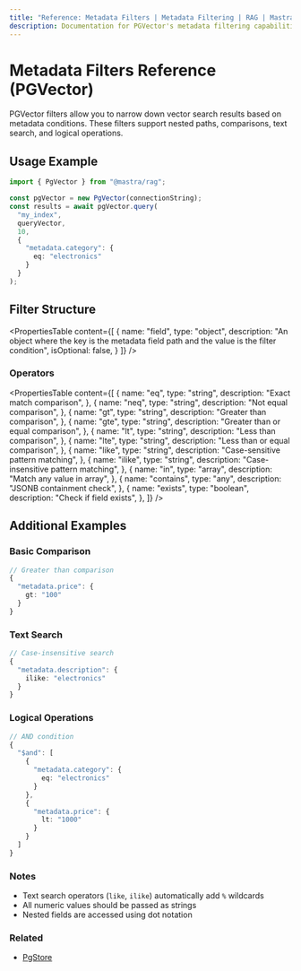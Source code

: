 ```yaml
---
title: "Reference: Metadata Filters | Metadata Filtering | RAG | Mastra Docs"
description: Documentation for PGVector's metadata filtering capabilities in Mastra, which allow for precise querying of vector search results.
---
```


# Metadata Filters Reference (PGVector)

PGVector filters allow you to narrow down vector search results based on metadata conditions. These filters support nested paths, comparisons, text search, and logical operations.

## Usage Example

```typescript
import { PgVector } from "@mastra/rag";

const pgVector = new PgVector(connectionString);
const results = await pgVector.query(
  "my_index",
  queryVector,
  10,
  {
    "metadata.category": {
      eq: "electronics"
    }
  }
);
```

## Filter Structure

<PropertiesTable
  content={[
    {
      name: "field",
      type: "object",
      description: "An object where the key is the metadata field path and the value is the filter condition",
      isOptional: false,
    }
  ]}
/>

### Operators

<PropertiesTable
  content={[
    {
      name: "eq",
      type: "string",
      description: "Exact match comparison",
    },
    {
      name: "neq",
      type: "string",
      description: "Not equal comparison",
    },
    {
      name: "gt",
      type: "string",
      description: "Greater than comparison",
    },
    {
      name: "gte",
      type: "string",
      description: "Greater than or equal comparison",
    },
    {
      name: "lt",
      type: "string",
      description: "Less than comparison",
    },
    {
      name: "lte",
      type: "string",
      description: "Less than or equal comparison",
    },
    {
      name: "like",
      type: "string",
      description: "Case-sensitive pattern matching",
    },
    {
      name: "ilike",
      type: "string",
      description: "Case-insensitive pattern matching",
    },
    {
      name: "in",
      type: "array",
      description: "Match any value in array",
    },
    {
      name: "contains",
      type: "any",
      description: "JSONB containment check",
    },
    {
      name: "exists",
      type: "boolean",
      description: "Check if field exists",
    },
  ]}
/>

## Additional Examples

### Basic Comparison
```typescript
// Greater than comparison
{
  "metadata.price": {
    gt: "100"
  }
}
```

### Text Search
```typescript
// Case-insensitive search
{
  "metadata.description": {
    ilike: "electronics"
  }
}
```

### Logical Operations
```typescript
// AND condition
{
  "$and": [
    {
      "metadata.category": {
        eq: "electronics"
      }
    },
    {
      "metadata.price": {
        lt: "1000"
      }
    }
  ]
}
```

### Notes
- Text search operators (`like`, `ilike`) automatically add `%` wildcards
- All numeric values should be passed as strings
- Nested fields are accessed using dot notation

### Related
- [PgStore](./pgstore)